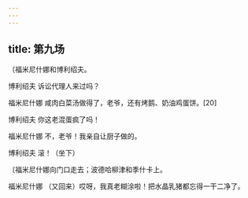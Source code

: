 ```yaml
---
---
---
```

title: 第九场
---




〔福米尼什娜和博利绍夫。





博利绍夫 诉讼代理人来过吗？

福米尼什娜 咸肉白菜汤做得了，老爷，还有烤鹅、奶油鸡蛋饼。[20]

博利绍夫 你这老混蛋疯了吗！

福米尼什娜 不，老爷！我亲自让厨子做的。

博利绍夫 滚！（坐下）

〔福米尼什娜向门口走去；波德哈柳津和季什卡上。

福米尼什娜 （又回来）哎呀，我真老糊涂啦！把水晶乳猪都忘得一干二净了。